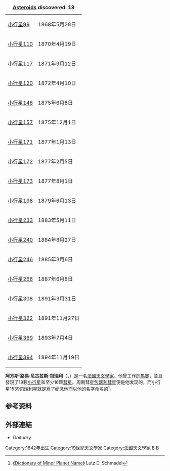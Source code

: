 {| class="wikitable" align="right" style="margin: 1em;"
|+ '''[[Asteroid|Asteroid]]s discovered: 18'''
| [[小行星99|小行星99]] || 1868年5月28日
|-
| [[小行星110|小行星110]] || 1870年4月19日
|-
| [[小行星117|小行星117]] || 1871年9月12日
|-
| [[小行星120|小行星120]] || 1872年4月10日
|-
| [[小行星146|小行星146]] || 1875年6月8日
|-
| [[小行星157|小行星157]] || 1875年12月1日
|-
| [[小行星171|小行星171]] || 1877年1月13日
|-
| [[小行星172|小行星172]] || 1877年2月5日
|-
| [[小行星173|小行星173]] || 1877年8月1日
|-
| [[小行星198|小行星198]] || 1879年6月13日
|-
| [[小行星233|小行星233]] || 1883年5月11日
|-
| [[小行星240|小行星240]] || 1884年8月27日
|-
| [[小行星246|小行星246]] || 1885年3月6日
|-
| [[小行星268|小行星268]] || 1887年6月8日
|-
| [[小行星308|小行星308]] || 1891年3月31日
|-
| [[小行星322|小行星322]] || 1891年11月27日
|-
| [[小行星369|小行星369]] || 1893年7月4日
|-
| [[小行星394|小行星394]] || 1894年11月19日
|}
'''阿方斯·路易·尼古拉斯·包瑞利'''（{{lang-fr|Alphonse Louis Nicolas Borrelly}}，{{bd|1842年|12月8日|1926年|2月28日}}）是一名[[法國|法國]][[天文學家|天文學家]]。他曾工作於[[馬賽|馬賽]]，並且發現了19颗[[小行星|小行星]]和至少16颗[[彗星|彗星]]。周期彗星[[包瑞利彗星|包瑞利彗星]]便是他发现的，而小行星1539[[包瑞利星|包瑞利星]]就是爲了纪念他而以他的名字命名的<ref name="book">[http://www.amazon.com/Dictionary-Minor-Planet-Names-Schmadel/dp/3540662928 《Dictionary of Minor Planet Name》] {{Wayback|url=http://www.amazon.com/Dictionary-Minor-Planet-Names-Schmadel/dp/3540662928 |date=20130701133257 }} Lutz D. Schmadel</ref>。

==参考资料==
{{reflist}}

==外部連結==
* {{fr icon}} {{cite journal | last = Bosler | first = J | url = http://adsabs.harvard.edu//full/seri/JO.../0009//0000169.000.html | journal = [[Journal_des_Observateurs|Journal des Observateurs]] | volume = 9 | date = 1926 | issue = 169 | title = Alphonse Borrelly (article nécrologique) | access-date = 2008-04-21 | archive-date = 2008-10-06 | archive-url = https://web.archive.org/web/20081006232052/http://adsabs.harvard.edu//full/seri/JO.../0009//0000169.000.html | dead-url = no }} ''Obituary''

{{DEFAULTSORT:Borrelly, Alphonse Louis Nicolas}}

[[Category:1842年出生|Category:1842年出生]]
[[Category:19世紀天文學家|Category:19世紀天文學家]]
[[Category:法國天文學家|Category:法國天文學家]]
[[Category:小行星發現者|B]]
[[Category:彗星發現者|B]]

{{Euro-astronomer-stub}}
{{france-bio-stub}}